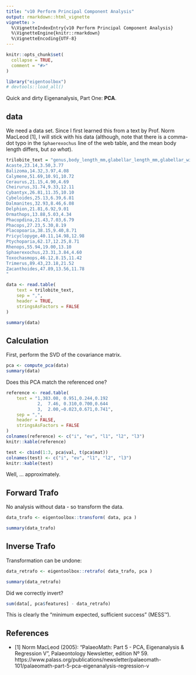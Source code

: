 ```yaml
---
title: "v10 Perform Principal Component Analysis"
output: rmarkdown::html_vignette
vignette: >
  %\VignetteIndexEntry{v10 Perform Principal Component Analysis}
  %\VignetteEngine{knitr::rmarkdown}
  %\VignetteEncoding{UTF-8}
---
```


```r
knitr::opts_chunk$set(
  collapse = TRUE,
  comment = "#>"
)
```

```r
library("eigentoolbox")
# devtools::load_all()
```


Quick and dirty Eigenanalysis, Part One: **PCA**.


## data
We need a data set. 
Since I first learned this from a text by Prof. Norm MacLeod [1], I will stick with his data
(although, note that there is a comma-dot typo in the `Sphaerexochus` line of the web table, and the mean body length differs, but *so what*).

```r
trilobite_text = "genus,body_length_mm,glabellar_length_mm,glabellar_width_mm
Acaste,23.14,3.50,3.77
Balizoma,14.32,3.97,4.08
Calymene,51.69,10.91,10.72
Ceraurus,21.15,4.90,4.69
Cheirurus,31.74,9.33,12.11
Cybantyx,26.81,11.35,10.10
Cybeloides,25.13,6.39,6.81
Dalmanites,32.93,8.46,6.08
Delphion,21.81,6.92,9.01
Ormathops,13.88,5.03,4.34
Phacopdina,21.43,7.03,6.79
Phacops,27.23,5.30,8.19
Placopoaria,38.15,9.40,8.71
Pricyclopyge,40.11,14.98,12.98
Ptychoparia,62.17,12.25,8.71
Rhenops,55.94,19.00,13.10
Sphaerexochus,23.31,3.84,4.60
Toxochasmops,46.12,8.15,11.42
Trimerus,89.43,23.18,21.52
Zacanthoides,47.89,13.56,11.78
"

data <- read.table(
    text = trilobite_text,
    sep = ",",
    header = TRUE,
    stringsAsFactors = FALSE
)

summary(data)
```

## Calculation

First, perform the SVD of the covariance matrix.

```r
pca <- compute_pca(data)
summary(data)
```


Does this PCA match the referenced one?
```r
reference <- read.table(
    text = "1,383.08, 0.951,0.244,0.192
            2,  7.46, 0.310,0.700,0.644
            3,  2.00,−0.023,0.671,0.741",
    sep = ",",
    header = FALSE,
    stringsAsFactors = FALSE
)
colnames(reference) <- c("i", "ev", "l1", "l2", "l3")
knitr::kable(reference)
```


```r
test <- cbind(1:3, pca$val, t(pca$mat))
colnames(test) <- c("i", "ev", "l1", "l2", "l3")
knitr::kable(test)
```

Well, ... approximately.



## Forward Trafo

No analysis without data - so transform the data.

```r
data_trafo <- eigentoolbox::transform( data, pca )

summary(data_trafo)
```

## Inverse Trafo

Transformation can be undone:

```r
data_retrafo <- eigentoolbox::retrafo( data_trafo, pca )

summary(data_retrafo)
```


Did we correctly invert?

```r
sum(data[, pca$features] - data_retrafo)
```


This is clearly the "minimum expected, sufficient success" (MESS™).



## References

- [1] Norm MacLeod (2005): "PalaeoMath: Part 5 - PCA, Eigenanalysis & Regression V", Palaeontology Newsletter, edition Nº 59. https://www.palass.org/publications/newsletter/palaeomath-101/palaeomath-part-5-pca-eigenanalysis-regression-v
